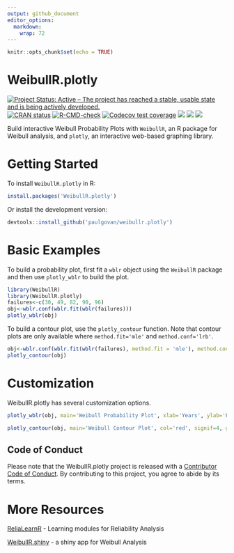 ```yaml
---
output: github_document
editor_options: 
  markdown: 
    wrap: 72
---
```


```r
knitr::opts_chunk$set(echo = TRUE)
```

# WeibullR.plotly

<!-- badges: start -->
[![Project Status: Active – The project has reached a stable, usable state and is being actively developed.](https://www.repostatus.org/badges/latest/active.svg)](https://www.repostatus.org/#active)
[![CRAN
status](https://www.r-pkg.org/badges/version/WeibullR.plotly)](https://CRAN.R-project.org/package=WeibullR.plotly)
[![R-CMD-check](https://github.com/paulgovan/WeibullR.plotly/actions/workflows/R-CMD-check.yaml/badge.svg)](https://github.com/paulgovan/WeibullR.plotly/actions/workflows/R-CMD-check.yaml)
[![Codecov test coverage](https://codecov.io/gh/paulgovan/WeibullR.plotly/graph/badge.svg)](https://app.codecov.io/gh/paulgovan/WeibullR.plotly)
[![](http://cranlogs.r-pkg.org/badges/last-month/WeibullR.plotly)](https://cran.r-project.org/package=WeibullR.plotly)
[![](http://cranlogs.r-pkg.org/badges/grand-total/WeibullR.plotly)](https://cran.r-project.org/package=WeibullR.plotly)
[![](https://img.shields.io/badge/doi-10.32614/CRAN.package.WeibullR.plotly-green.svg)](https://doi.org/10.32614/CRAN.package.WeibullR.plotly)
<!-- badges: end -->

Build interactive Weibull Probability Plots with `WeibullR`, an R
package for Weibull analysis, and `plotly`, an interactive web-based
graphing library.

# Getting Started

To install `WeibullR.plotly` in R:

```r
install.packages('WeibullR.plotly')
```

Or install the development version:

```r
devtools::install_github('paulgovan/weibullr.plotly')
```

# Basic Examples

To build a probability plot, first fit a `wblr` object using the
`WeibullR` package and then use `plotly_wblr` to build the plot.

```r
library(WeibullR)
library(WeibullR.plotly)
failures<-c(30, 49, 82, 90, 96)
obj<-wblr.conf(wblr.fit(wblr(failures)))
plotly_wblr(obj)
```

To build a contour plot, use the `plotly_contour` function. Note that
contour plots are only available where `method.fit='mle'` and
`method.conf='lrb'`.

```r
obj<-wblr.conf(wblr.fit(wblr(failures), method.fit = 'mle'), method.conf = 'lrb')
plotly_contour(obj)
```

# Customization

WeibullR.plotly has several customization options.

```r
plotly_wblr(obj, main='Weibull Probability Plot', xlab='Years', ylab='Failure Probability', confCol='blue', signif=4, grid=FALSE)
```

```r
plotly_contour(obj, main='Weibull Contour Plot', col='red', signif=4, grid=FALSE)
```

## Code of Conduct

Please note that the WeibullR.plotly project is released with a
[Contributor Code of
Conduct](https://github.com/paulgovan/WeibullR.plotly/blob/f919aeb72a1d4dd3a64e55221eb1ae214b3480f5/CODE_OF_CONDUCT.md).
By contributing to this project, you agree to abide by its terms.

# More Resources

[ReliaLearnR](https://paulgovan.github.io/ReliaLearnR/) - Learning modules for Reliability Analysis

[WeibullR.shiny](https://paulgovan.github.io/WeibullR.shiny/) - a shiny app for Weibull Analysis

